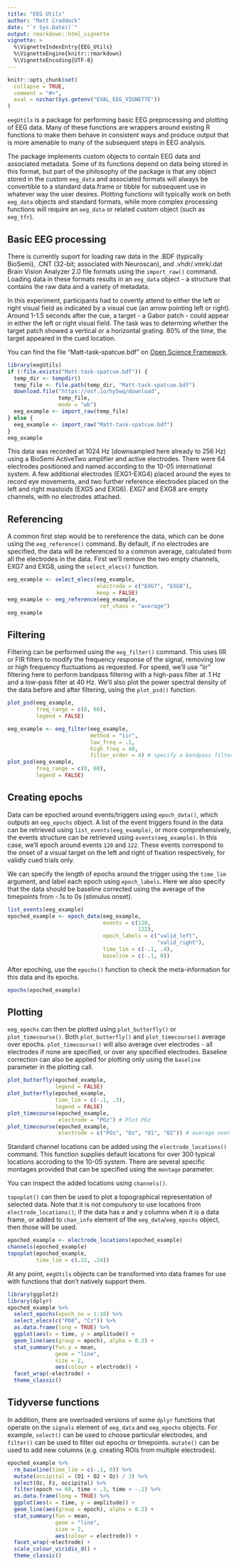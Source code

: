 ```yaml
---
title: "EEG Utils"
author: "Matt Craddock"
date: "`r Sys.Date()`"
output: rmarkdown::html_vignette
vignette: >
  %\VignetteIndexEntry{EEG_Utils}
  %\VignetteEngine{knitr::rmarkdown}
  %\VignetteEncoding{UTF-8}
---
```


```r
knitr::opts_chunk$set(
  collapse = TRUE,
  comment = "#>",
  eval = nzchar(Sys.getenv("EVAL_EEG_VIGNETTE"))
)
```

`eegUtils` is a package for performing basic EEG preprocessing and plotting of EEG data. Many of these functions are wrappers around existing R functions to make them behave in consistent ways and produce output that is more amenable to many of the subsequent steps in EEG analysis.

The package implements custom objects to contain EEG data and associated metadata. Some of its functions depend on data being stored in this format, but part of the philosophy of the package is that any object stored in the custom `eeg_data` and associated formats will always be convertible to a standard data.frame or tibble for subsequent use in whatever way the user desires. Plotting functions will typically work on both `eeg_data` objects and standard formats, while more complex processing functions will require an `eeg_data` or related custom object (such as `eeg_tfr`).

## Basic EEG processing

There is currently suport for loading raw data in the .BDF (typically BioSemi), .CNT (32-bit; associated with Neuroscan), and .vhdr/.vmrk/.dat Brain Vision Analyzer 2.0 file formats using the `import_raw()` command. Loading data in these formats results in an `eeg_data` object - a structure that contains the raw data and a variety of metadata.

In this experiment, participants had to covertly attend to either the left or right visual field as indicated by a visual cue (an arrow pointing left or right). Around 1-1.5 seconds after the cue, a target - a Gabor patch - could appear in either the left or right visual field. The task was to determing whether the target patch showed a vertical or a horizontal grating. 80% of the time, the target appeared in the cued location.

You can find the file "Matt-task-spatcue.bdf" on [Open Science Framework](https://osf.io/dxhjb/).

```r
library(eegUtils)
if (!file.exists("Matt-task-spatcue.bdf")) {
  temp_dir <- tempdir()
  temp_file <- file.path(temp_dir, "Matt-task-spatcue.bdf")
  download.file("https://osf.io/hy5wq/download",
                temp_file,
                mode = "wb")
  eeg_example <- import_raw(temp_file)
} else {
  eeg_example <- import_raw("Matt-task-spatcue.bdf")
}
eeg_example
```

This data was recorded at 1024 Hz (downsampled here already to 256 Hz) using a BioSemi ActiveTwo amplifier and active electrodes. There were 64 electrodes positioned and named according to the 10-05 international system. A few additional electrodes (EXG1-EXG4) placed around the eyes to record eye movements, and two further reference electrodes placed on the left and right mastoids (EXG5 and EXG6). EXG7 and EXG8 are empty channels, with no electrodes attached.

## Referencing

A common first step would be to rereference the data, which can be done using the `eeg_reference()` command. By default, if no electrodes are specified, the data will be referenced to a common average, calculated from all the electrodes in the data. First we'll remove the two empty channels, EXG7 and EXG8, using the `select_elecs()` function. 

```r
eeg_example <- select_elecs(eeg_example,
                            electrode = c("EXG7", "EXG8"),
                            keep = FALSE)
eeg_example <- eeg_reference(eeg_example,
                             ref_chans = "average")
eeg_example
```

## Filtering

Filtering can be performed using the `eeg_filter()` command. This uses IIR or FIR filters to modify the frequency response of the signal, removing low or high frequency fluctuations as requested. For speed, we'll use "iir" filtering here to perform bandpass filtering with a high-pass filter at .1 Hz and a low-pass filter at 40 Hz. We'll also plot the power spectral density of the data before and after filtering, using the `plot_psd()` function.

```r
plot_psd(eeg_example, 
         freq_range = c(0, 60),
         legend = FALSE)

eeg_example <- eeg_filter(eeg_example,
                          method = "iir",
                          low_freq = .1,
                          high_freq = 40,
                          filter_order = 4) # specify a bandpass filter
plot_psd(eeg_example, 
         freq_range = c(0, 60),
         legend = FALSE)
```

## Creating epochs

Data can be epoched around events/triggers using `epoch_data()`, which outputs an `eeg_epochs` object. A list of the event triggers found in the data can be retrieved using `list_events(eeg_example)`, or more comprehensively, the events structure can be retrieved using `events(eeg_example)`. In this case, we'll epoch around events `120` and `122`. These events correspond to the onset of a visual target on the left and right of fixation respectively, for validly cued trials only.

We can specify the length of epochs around the trigger using the `time_lim` argument, and label each epoch using `epoch_labels`. Here we also specify that the data should be baseline corrected using the average of the timepoints from -.1s to 0s (stimulus onset).

```r
list_events(eeg_example)
epoched_example <- epoch_data(eeg_example,
                              events = c(120,
                                         122),
                              epoch_labels = c("valid_left",
                                               "valid_right"),
                              time_lim = c(-.1, .4),
                              baseline = c(-.1, 0))
```

After epoching, use the `epochs()` function to check the meta-information for this data and its epochs.

```r
epochs(epoched_example)
```

## Plotting 

`eeg_epochs` can then be plotted using `plot_butterfly()` or `plot_timecourse()`. Both `plot_butterfly()` and `plot_timecourse()` average over epochs. `plot_timecourse()` will also average over electrodes - all electrodes if none are specified, or over any specified electrodes. Baseline correction can also be applied for plotting only using the `baseline` parameter in the plotting call.

```r
plot_butterfly(epoched_example,
               legend = FALSE)
plot_butterfly(epoched_example,
               time_lim = c(-.1, .3),
               legend = FALSE)
plot_timecourse(epoched_example,
                electrode = "POz") # Plot POz
plot_timecourse(epoched_example,
                electrode = c("POz", "Oz", "O1", "O2")) # average over four occipital electrodes
```

Standard channel locations can be added using the `electrode_locations()` command. This function supplies default locations for over 300 typical locations accroding to the 10-05 system. There are several specific montages provided that can be specified using the `montage` parameter. 

You can inspect the added locations using `channels()`.

`topoplot()` can then be used to plot a topographical representation of selected data. Note that it is not compulsory to use locations from `electrode_locations()`; if the data has x and y columns when it is a data frame, or added to `chan_info` element of the `eeg_data`/`eeg_epochs` object, then those will be used. 

```r
epoched_example <- electrode_locations(epoched_example)
channels(epoched_example)
topoplot(epoched_example,
         time_lim = c(.22, .24))
```

At any point, `eegUtils` objects can be transformed into data frames for use with functions that don't natively support them.

```r
library(ggplot2)
library(dplyr)
epoched_example %>%
  select_epochs(epoch_no = 1:10) %>%
  select_elecs(c("PO8", "Cz")) %>%
  as.data.frame(long = TRUE) %>%
  ggplot(aes(x = time, y = amplitude)) +
  geom_line(aes(group = epoch), alpha = 0.2) + 
  stat_summary(fun.y = mean,
               geom = "line",
               size = 2,
               aes(colour = electrode)) + 
  facet_wrap(~electrode) + 
  theme_classic()
```

## Tidyverse functions

In addition, there are overloaded versions of some `dplyr` functions that operate on the `signals` element of `eeg_data` and `eeg_epochs` objects. For example, `select()` can be used to choose particular electrodes, and `filter()` can be used to filter out epochs or timepoints. `mutate()` can be used to add new columns (e.g. creating ROIs from multiple electrodes).

```r
epoched_example %>%
  rm_baseline(time_lim = c(-.1, 0)) %>%
  mutate(occipital = (O1 + O2 + Oz) / 3) %>%
  select(Oz, Fz, occipital) %>%
  filter(epoch <= 60, time < .3, time > -.1) %>%
  as.data.frame(long = TRUE) %>%
  ggplot(aes(x = time, y = amplitude)) +
  geom_line(aes(group = epoch), alpha = 0.2) + 
  stat_summary(fun = mean,
               geom = "line",
               size = 2,
               aes(colour = electrode)) +
  facet_wrap(~electrode) + 
  scale_colour_viridis_d() +
  theme_classic()
```
